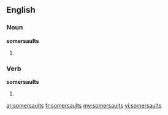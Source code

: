 ==English==

===Noun===
'''somersaults'''

# {{plural of|[[somersault]]}}

===Verb===
'''somersaults'''

# {{third-person singular of|[[somersault]]}}

[[ar:somersaults]]
[[fr:somersaults]]
[[my:somersaults]]
[[vi:somersaults]]